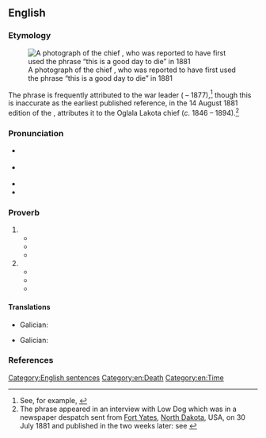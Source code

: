 ==English==
{{was wotd|2018|June|25}}

===Etymology===
[[File:Low Dog (From L. D. Greene Album) - NARA - 533089restoredh.jpg|thumb|upright|A {{circa2|1881–1885|short=yes}} photograph of the {{w|Oglala Lakota}} chief {{w|Low Dog}}, who was reported to have first used the phrase “this is a good day to die” in 1881]]

The phrase is frequently attributed to the {{w|Oglala Lakota}} war leader {{w|Crazy Horse}} ({{circa2|1842|short=yes}} – 1877),<ref>See, for example, {{cite-book|author=Kenneth Paul Kramer|chapter=American Indian Attitudes towards Death|title=The Sacred Art of Dying: How World Religions Understand Death|location=Mahwah, N.J.|publisher=[[w:Paulist Fathers|Paulist Press]]|year=1988|page=169|pageurl=https://books.google.com/books?id=gNkUnjIgIRUC&pg=PA169|isbn=978-0-8091-2942-3|passage=One of the best known death songs was sung by the Sioux warrior Chief Crazy Horse just before he entered into battle: / Hoka hey! Follow me / Today is a good day to fight / Today is a good day to die.}}</ref> though this is inaccurate as the earliest published reference, in the 14 August 1881 edition of the ''{{w|Leavenworth Times}}'', attributes it to the Oglala Lakota chief {{w|Low Dog}} (''c.'' 1846 – 1894).<ref>The phrase appeared in an interview with Low Dog which was in a newspaper despatch sent from [[w:Fort Yates, North Dakota|Fort Yates]], [[North Dakota]], USA, on 30 July 1881 and published in the ''{{w|Leavenworth Times}}'' two weeks later: see {{cite-book|editor=Richard G. Hardorff|chapter=The Low Dog Interview|quotee={{w|Low Dog}}|title=Indian Views of the Custer Fight: A Sourcebook|location=Norman, Okla.|publisher={{w|University of Oklahoma Press}}|year=2003|pages=63 and 65|pageurl=https://books.google.com/books?id=QM_R7y5tAoIC&pg=PA65|isbn=978-0-8061-3690-5|passage=We retreated until our men got all together, and then we charged upon them. I called to my men, ‘This is a good day to die: follow me.’}}</ref>

===Pronunciation===
* {{a|RP}} {{IPA|/təˈdeɪ ɪz ə ˈɡʊd deɪ tuː ˈdaɪ/|lang=en}}
* {{a|GA}} {{IPA|/tʊˈdeɪ ɪz ə ˈɡʊd deɪ tə ˈdaɪ/|lang=en}}
* {{audio|en-au-today is a good day to die.ogg|Audio (AU)|lang=en}}
* {{hyphenation|to|day is a good day to die|lang=en}}

===Proverb===
{{head|en|proverb}}

# {{non-gloss definition|An expression of [[willingness]], even [[eagerness]], to give one's life for a [[cause#Noun|cause]].}}
#* {{quote-book|author=Stephen Solomita|chapter=12|title=A Good Day to Die|location=New York, N.Y.|publisher=[[w:Otto Penzler|Otto Penzler Books]]|year=1993|isbn=978-1-883402-03-7|passage=Junkies brag about the "rush" of mainlined heroin or inhaled crack cocaine; I'll put the rush of danger up against any drug. I wasn't kidding when I told Bouton it was '''a good day to die'''. ''Any'' day is '''a good day to die'''. As long as you go down fighting.|brackets=on|lang=en}}
#* {{quote-book|lang=en|author=Robert B[rown] Parker|authorlink=Robert B. Parker|chapter=26|title=[[w:Night Passage (novel)|Night Passage: A Jesse Stone Novel]]|location=New York, N.Y.|publisher={{w|G. P. Putnam's Sons}}|year=1997|isbn=978-0-399-14304-5|passage=We will keep safe the heritage of this country. And if someday we must die to serve this cause, well, then, it will be '''a good day to die'''.|brackets=on}}
#* {{quote-journal|lang=en|magazine=[[w:Engineering News-Record|Engineering News-Record: Top Construction Management Firms]]|location=New York, N.Y.|publisher=[[w:McGraw-Hill Education|McGraw-Hill]]|year=2001|volume=246|page=72|issn=0891-9526|oclc=20849177|passage=Otherwise, small business owners like those in the construction industry will have to be prescient, as well as politically and financially astute, in deciding if '''today is a good day to die'''.}}
# {{non-gloss definition|An expression indicating that one should not live with any [[regret#Noun|regrets]], or [[task#Noun|tasks]] left undone.}}
#* {{quote-book|lang=en|author=Dave Collins|chapter=Gains|title=Please Remain Seated until the Ride has Come to a Complete Stop: Dave Collins Memoir|location=Lincoln, Neb.|publisher=Writer's Showcase, {{w|iUniverse}}|year=2002|pages=86–87|pageurl=https://books.google.com/books?id=aTDnhjYu77gC&pg=PA87|isbn=978-0-595-21342-9|passage=To be given the strength to live without regrets, without the feeling that you should be doing something more, something different. To make '''''today'' a good day to die'''. To gain fulfillment not with length of time, but with quality.|brackets=on}}
#* {{quote-book|lang=en|author=Dan Millman|authorlink=Dan Millman|chapter=On Chapter Four: The Sword is Sharpened|title=Wisdom of the Peaceful Warrior: A Companion to the Book that Changes Lives|location=Tilburon, Calif.|publisher=H. J. Kramer; Novato, Calif.: {{w|New World Library}}|year=2006|page=111|pageurl=https://books.google.com/books?id=wY601VuaYoQC&pg=PA111|isbn=978-1-932073-21-8|passage=The main thing is to die after having truly lived, after leaving behind a contribution. {{w|Socrates}} lived fully and was perfectly content to let go when the time came. As the Native American saying goes, "'''Today is a good day to die'''."}}
#* {{quote-book|lang=en|author=John Izzo|authorlink=John Izzo|chapter=The First Secret: Be True to Your Self|title=The Five Secrets You must Discover before You Die|location=San Francisco, Calif.|publisher={{w|Berrett-Koehler Publishers}}|year=2008|page=43|pageurl=https://books.google.com/books?id=orE-u3FZphkC&pg=PA43|isbn=978-1-57675-475-7|passage=In the native tradition of the Pacific Northwest there is a saying: "'''Today is a good day to die'''." What it means, of course, is that today is a good day to live completely. If you were lying on that hospital bed right now, what would be on that short list?}}

====Translations====
{{trans-top|''expression of willingness, even eagerness, to give one's life for a cause''}}
* Galician: {{t|gl|hoxe é un bo día para morrer}}
{{trans-mid}}
{{trans-bottom}}

{{trans-top|''expression indicating that one should not live with any regrets, or tasks left undone''}}
* Galician: {{t|gl|hoxe é un bo día para morrer}}
{{trans-mid}}
{{trans-bottom}}

===References===
<references />

[[Category:English sentences]]
[[Category:en:Death]]
[[Category:en:Time]]